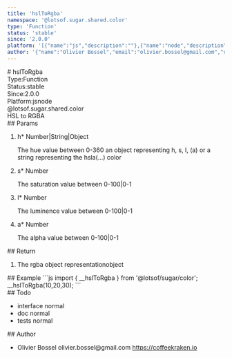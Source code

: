 ```yaml
---
title: 'hslToRgba'
namespace: '@lotsof.sugar.shared.color'
type: 'Function'
status: 'stable'
since: '2.0.0'
platform: '[{"name":"js","description":""},{"name":"node","description":""}]'
author: '{"name":"Olivier Bossel","email":"olivier.bossel@gmail.com","url":"https://coffeekraken.io"}'
---
```

<div class="docmap-mdx">
# hslToRgba
<div class="_metas">
<div class="_type"><span class="_type-label">Type:</span><span class="_type-value">Function</span></div>
<div class="_status"><span class="_status-label">Status:</span><span class="_status-value -stable">stable</span></div>
<div class="_since"><span class="_since-label">Since:</span><span class="_since-value">2.0.0</span></div>
<div class="_platform"><span class="_platform-label">Platform:</span><span class="_platform-value">js</span><span class="_platform-value">node</span></div>
</div>
<div class="_namespace">@lotsof.sugar.shared.color</div>
<div class="_description">
HSL to RGBA
</div>
<div class="_params">
## Params
<ol class="_list">
<li class="_item">
<span class="_name">h<span class="_required">*</span></span><span class="_default"></span> <span class="_type">Number&vert;String&vert;Object</span>
<p class="_description">The hue value between 0-360 an object representing h&comma; s&comma; l&comma; &lpar;a&rpar; or a string representing the hsla&lpar;&period;&period;&period;&rpar; color</p>
</li>
<li class="_item">
<span class="_name">s<span class="_required">*</span></span><span class="_default"></span> <span class="_type">Number</span>
<p class="_description">The saturation value between 0-100&vert;0-1</p>
</li>
<li class="_item">
<span class="_name">l<span class="_required">*</span></span><span class="_default"></span> <span class="_type">Number</span>
<p class="_description">The luminence value between 0-100&vert;0-1</p>
</li>
<li class="_item">
<span class="_name">a<span class="_required">*</span></span><span class="_default"></span> <span class="_type">Number</span>
<p class="_description">The alpha value between 0-100&vert;0-1</p>
</li>
</ol>
</div>
<div class="_return">
## Return
<ol class="_list">
<li class="_item">
<span class="_description">The rgba object representation</span><span class="_default"></span><span class="_type">object</span>
</li>
</ol>
</div>
<div class="_examples">
## Example
```js
import { __hslToRgba } from '@lotsof/sugar/color';
__hslToRgba(10,20,30);
```
</div>
<div class="_todo">
## Todo
<ul class="_list">
<li class="_item">
<span class="_description">interface</span>
<span class="_priority -normal">normal</span>
</li>
<li class="_item">
<span class="_description">doc</span>
<span class="_priority -normal">normal</span>
</li>
<li class="_item">
<span class="_description">tests</span>
<span class="_priority -normal">normal</span>
</li>
</ul>
</div>
<div class="_author">
## Author
<ul class="_list">
<li class="_item">
<span class="_name">Olivier Bossel</span>
<span class="_email">olivier.bossel@gmail.com</span>
<a href="https://coffeekraken.io" target="_blank" class="_url">https://coffeekraken.io</a>
</li>
</ul>
</div>
</div>